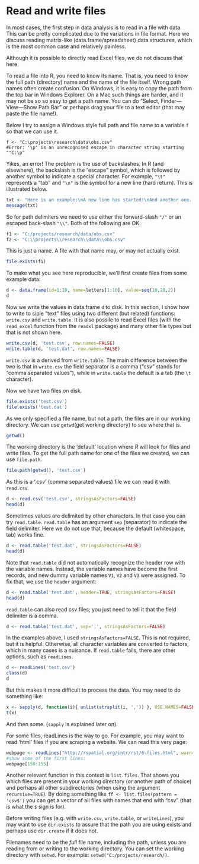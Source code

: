 # Read and write files

In most cases, the first step in data analysis is to read in a file with data. This can be pretty complicated due to the variations in file format. Here we discuss reading matrix-like (data.frame/spreadsheet) data structures, which is the most common case and relatively painless. 

Although it is possible to directly read Excel files, we do not discuss that here.

To read a file into R, you need to know its name. That is, you need to know the full path (directory) name and the name of the file itself. Wrong path names often create confusion. On Windows, it is easy to copy the path from the top bar in Windows Explorer. On a Mac such things are harder, and it may not be so so easy to get a path name. You can do "Select,  Finder---View---Show Path Bar" or perhaps drag your file to a text editor (that may paste the file name!).

Below I try to assign a Windows style full path and file name to a variable `f` so that we can use it. 

```
f <- "C:\projects\research\data\obs.csv"
#Error: '\p' is an unrecognised escape in character string starting ""C:\p"
```

Yikes, an error! The problem is the use of backslashes. In R (and elsewhere), the backslash is the "escape" symbol, which is followed by another symbol to indicate a special character. For example, `"\t"` represents a "tab" and `"\n"` is the symbol for a new line (hard return). This is illustrated below.

```r
txt <- "Here is an example:\nA new line has started!\nAnd another one...\n"
message(txt)
```

So for path delimiters we need to use either the forward-slash `"/"` or an escaped back-slash `"\\"`. Both of the following are OK. 

```r
f1 <- "C:/projects/research/data/obs.csv"
f2 <- "C:\\projects\\research\\data\\obs.csv"
```

This is just a name. A file with that name may, or may not actually exist.

```r
file.exists(f1)
```

To make what you see here reproducible, we'll first create files from some example data:

```r
d <- data.frame(id=1:10, name=letters[1:10], value=seq(10,28,2))
d
```

Now we write the values in data.frame `d` to disk. In this section, I show how to write to siple "text" files using two different (but related) functions: `write.csv` and `write.table`. It is also possile to read Excel files (with the `read_excel` function from the `readxl` package) and many other file types but that is not shown here. 
 
```r
write.csv(d, 'test.csv', row.names=FALSE)
write.table(d, 'test.dat', row.names=FALSE)
```

`write.csv` is a derived from `write.table`. The main difference between the two is that in `write.csv` the field separator is a comma ("csv" stands for "comma separated values"), while in `write.table` the default is a tab (the `\t` character). 

Now we have two files on disk.

```r
file.exists('test.csv')
file.exists('test.dat')
```

As we only specified a file name, but not a path, the files are in our working directory. We can use `getwd`(get working directory) to see where that is.

```r
getwd()
```

The working directory is the 'default' location where *R* will look for files and write files. To get the full path name for one of the files we created, we can use `file.path`. 

```r
file.path(getwd(), 'test.csv')
```

As this is a '.csv' (comma separated values) file we can read it with `read.csv`.

```r
d <- read.csv('test.csv', stringsAsFactors=FALSE)
head(d)
```

Sometimes values are delimited by other characters. In that case you can try `read.table`. `read.table` has an argument `sep` (separator) to indicate the field delimiter. Here we do not use that, because the default (whitespace, tab) works fine. 


```r
d <- read.table('test.dat', stringsAsFactors=FALSE)
head(d)
```

Note that `read.table` did not automatically recognize the header row with the variable names. Instead, the variable names have become the first records, and new dummy variable names `V1`, `V2` and `V3` were assigned. To fix that, we use the `header` argument:

```r
d <- read.table('test.dat', header=TRUE, stringsAsFactors=FALSE)
head(d)
```

`read.table` can also read csv files; you just need to tell it that the field delimiter is a comma.

```r
d <- read.table('test.dat', sep=',', stringsAsFactors=FALSE)
```

In the examples above, I used `stringsAsFactors=FALSE`. This is not required, but it is helpful. Otherwise, all character variables are converted to factors, which in many cases is a nuisance. If `read.table` fails, there are other options, such as `readLines`.

```r
d <- readLines('test.csv')
class(d)
d
```

But this makes it more difficult to process the data. You may need to do something like:

```r
x <- sapply(d, function(i){ unlist(strsplit(i, ',')) }, USE.NAMES=FALSE)
t(x)
```

And then some. (`sapply` is explained later on). 

For some files, readLines is the way to go. For example, you may want to read 'html' files if you are scraping a website. We can read this very page:

```r
webpage <- readLines("http://rspatial.org/intr/rst/6-files.html", warn=FALSE)
#show some of the first lines:
webpage[150:155]
```

Another relevant function in this context is `list.files`. That shows you which files are present in your working directory (or another path of choice) and perhaps all other subdirectories (when using the argument `recursive=TRUE`). By doing something like `ff <- list.files(pattern = 'csv$')` you can get a vector of all files with names that end with "csv" (that is what the `$` sign is for). 
 
Before writing files (e.g. with `write.csv`, `write.table`, or `writeLines`), you may want to use `dir.exists` to assure that the path you are using exists and perhaps use `dir.create` if it does not.
 
Filenames need to be the *full* file name, including the path, unless you are reading from or writing to the working directory. You can set the working directory with `setwd`. For example: `setwd("C:/projects/research/)`.
 
 
